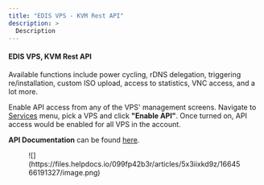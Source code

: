 ```yaml
---
title: "EDIS VPS - KVM Rest API"
description: >
  Description
---
```


#### EDIS VPS, KVM Rest API

Available functions include power cycling, rDNS delegation, triggering re/installation, custom ISO upload, access to statistics, VNC access, and a lot more.

Enable API access from any of the VPS' management screens. Navigate to [Services](https://manage.edis.at/whmcs/clientarea.php?action=services) menu, pick a VPS and click **"Enable API"**. Once turned on, API access would be enabled for all VPS in the account.

**API Documentation** can be found [here](https://documenter.getpostman.com/view/14802249/TzkyNLMQ).

<figure>![](https://files.helpdocs.io/099fp42b3r/articles/5x3iixkd9z/1664566191327/image.png)</figure>